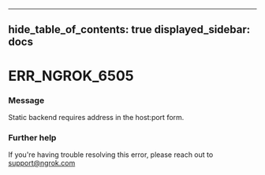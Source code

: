 

---
hide_table_of_contents: true
displayed_sidebar: docs
---


# ERR_NGROK_6505

### Message
Static backend requires address in the host:port form.

<ErrorDetails />



### Further help
If you're having trouble resolving this error, please reach out to [support@ngrok.com](mailto:support@ngrok.com?subject=Help%20with%20ERR_NGROK_6505)

